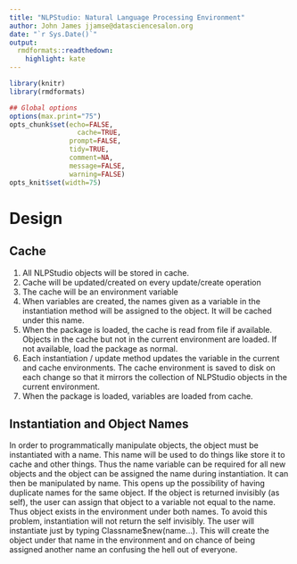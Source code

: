 ```yaml
---
title: "NLPStudio: Natural Language Processing Environment"
author: John James jjamse@datasciencesalon.org
date: "`r Sys.Date()`"
output:
  rmdformats::readthedown:
    highlight: kate
---
```



```r
library(knitr)
library(rmdformats)

## Global options
options(max.print="75")
opts_chunk$set(echo=FALSE,
	             cache=TRUE,
               prompt=FALSE,
               tidy=TRUE,
               comment=NA,
               message=FALSE,
               warning=FALSE)
opts_knit$set(width=75)
```

# Design 

## Cache
1. All NLPStudio objects will be stored in cache.
2. Cache will be updated/created on every update/create operation
3. The cache will be an environment variable
4. When variables are created, the names given as a variable in the instantiation method will be assigned to the object. It will be cached under this name. 
5. When the package is loaded, the cache is read from file if available.  Objects in the cache but not in the current environment are loaded. If not available, load the package as normal.
6. Each instantiation / update method updates the variable in the current and cache environments. The cache environment is saved to disk on each change so that it mirrors the collection of NLPStudio objects in the current environment.
7. When the package is loaded, variables are loaded from cache.

## Instantiation and Object Names
In order to programmatically manipulate objects, the object must be instantiated with a name.  This name will be used to do things like store it to cache and other things.  Thus the name variable can be required for all new objects and the object can be assigned the name during instantiation.  It can then be manipulated by name.  This opens up the possibility of having duplicate names for the same object.  If the object is returned invisibly (as self), the user can assign that object to a variable not equal to the name.  Thus object exists in the environment under both names.  To avoid this problem, instantiation will not return the self invisibly.  The user will instantiate just by typing Classname$new(name...).  This will create the object under that name in the environment and on chance of being assigned another name an confusing the hell out of everyone.
